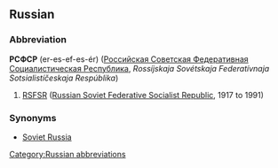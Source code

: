 ==Russian==
[[Category:Russian abbreviations]]
===Abbreviation===
'''РСФСР''' (er-es-ef-es-ér) ([[Российская Советская Федеративная Социалистическая Республика]], ''Rossíjskaja Sovétskaja Federatívnaja Sotsialistíčeskaja Respúblika'')

#[[RSFSR]] ([[Russian Soviet Federative Socialist Republic]], 1917 to 1991)

===Synonyms===
*[[Soviet Russia]]